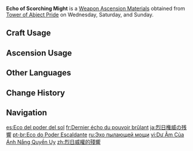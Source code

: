 {{Item Infobox
|id          = 114045
|image       = Item Echo of Scorching Might.png
|type        = Weapon Ascension Materials
|group       = Scorching Mights
|invCategory = Character Development Items
|quality     = 2
|description = A long time ago, the people of the [[Lord of Deserts]] carved these imperial insignias based on robust beetles to memorialize the bright sun that marked the shifting of day and night, as well as the infinity of such times.<br>Though the name of that Lord is no longer mentioned, these imperial insignias have been preserved through time, each bearing a faint ambiance of those past glories.<br>These insignias travel with the descendants of the [[The Eremites|Eremite Tribe]], silently telling the tales of their then-Lord.
|day1        = Wednesday
|day2        = Saturday
|day3        = Sunday
|source1     = Tower of Abject Pride
|source2     = [[Parametric Transformer]]
}}
'''Echo of Scorching Might''' is a [[Weapon Ascension Materials]] obtained from [[Tower of Abject Pride]] on Wednesday, Saturday, and Sunday.

==Craft Usage==
{{Craft Usage}}

==Ascension Usage==
{{Ascension Usage}}

==Other Languages==
{{Other Languages
|en      = Echo of Scorching Might
|zhs     = 烈日威权的残响
|zhs_rm  = Lièrì Wēiquán de Cánxiǎng
|zht     = 烈日威權的殘響
|zht_rm  = Lièrì Wēiquán de Cánxiǎng
|zh_tl   = 
|ja      = 烈日権威の残響
|ja_rm   = Retsujitsu Ken'i no Zankyou
|ja_tl   = Echo of the Blazing Sun's Authority
|ko      = 태양 같은 권위의 메아리
|ko_rm   = Taeyang Gateun Gwonwi-ui Meari
|ko_tl   = Echo of Sun-like Authority
|es      = Eco del poder del sol
|es_tl   = Echo of the Power of the Sun
|fr      = Dernier écho du pouvoir brûlant
|fr_tl   = Last Echo of Burning Might
|ru      = Эхо пылающей мощи
|ru_tl   = Echo of Schorching Might
|th      = Echo of Scorching Might
|vi      = Dư Âm Của Ánh Nắng Quyền Uy
|vi_tl   =
|de      = Echo der sengenden Macht
|de_tl   = Echo of Scorching Might
|id      = Echo of Scorching Might
|pt      = Eco do Poder Escaldante
|pt_tl   =
|tr      = Kavurucu Kuvvetin Yankısı
|tr_tl   = Scorching Might's Echo
|it      = Eco di possanza infuocata
|it_tl   = Echo of Fiery Might
}}

==Change History==
{{Change History|3.0}}

==Navigation==
{{Development Item Navbox|Weapon Materials}}

[[es:Eco del poder del sol]]
[[fr:Dernier écho du pouvoir brûlant]]
[[ja:烈日権威の残響]]
[[pt-br:Eco do Poder Escaldante]]
[[ru:Эхо пылающей мощи]]
[[vi:Dư Âm Của Ánh Nắng Quyền Uy]]
[[zh:烈日威權的殘響]]
